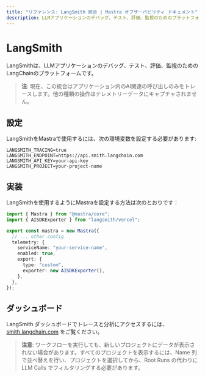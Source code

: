 ```yaml
---
title: "リファレンス: LangSmith 統合 | Mastra オブザーバビリティ ドキュメント"
description: LLMアプリケーションのデバッグ、テスト、評価、監視のためのプラットフォームであるMastraとLangSmithを統合するためのドキュメント。
---
```


# LangSmith

LangSmithは、LLMアプリケーションのデバッグ、テスト、評価、監視のためのLangChainのプラットフォームです。

> **注**: 現在、この統合はアプリケーション内のAI関連の呼び出しのみをトレースします。他の種類の操作はテレメトリーデータにキャプチャされません。

## 設定

LangSmithをMastraで使用するには、次の環境変数を設定する必要があります:

```env
LANGSMITH_TRACING=true
LANGSMITH_ENDPOINT=https://api.smith.langchain.com
LANGSMITH_API_KEY=your-api-key
LANGSMITH_PROJECT=your-project-name
```

## 実装

LangSmithを使用するようにMastraを設定する方法は次のとおりです：

```typescript
import { Mastra } from "@mastra/core";
import { AISDKExporter } from "langsmith/vercel";

export const mastra = new Mastra({
  // ... other config
  telemetry: {
    serviceName: "your-service-name",
    enabled: true,
    export: {
      type: "custom",
      exporter: new AISDKExporter(),
    },
  },
});
```

## ダッシュボード

LangSmith ダッシュボードでトレースと分析にアクセスするには、[smith.langchain.com](https://smith.langchain.com) をご覧ください。

> **注意**: ワークフローを実行しても、新しいプロジェクトにデータが表示されない場合があります。すべてのプロジェクトを表示するには、Name 列で並べ替えを行い、プロジェクトを選択してから、Root Runs の代わりに LLM Calls でフィルタリングする必要があります。
